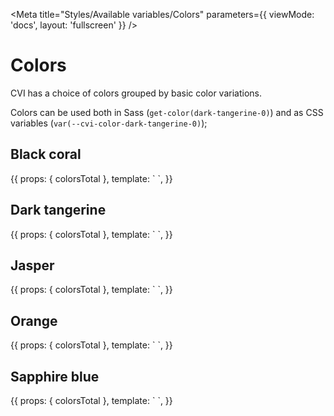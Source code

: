 
<Meta title="Styles/Available variables/Colors" parameters={{ viewMode: 'docs', layout: 'fullscreen' }} />


# Colors

CVI has a choice of colors grouped by basic color variations.

Colors can be used both in Sass (`get-color(dark-tangerine-0)`) and as CSS variables (`var(--cvi-color-dark-tangerine-0)`);

## Black coral

<Story name="Black coral" height="540px">
  {{
    props: { colorsTotal },
    template: `
      <cvi-ng-storybook-color-cards>
        <cvi-ng-storybook-color-card *ngFor="let _ of [].constructor(colorsTotal); let i = index" label="black-coral-{{ i }}" [ngStyle]="{'--color': 'var(--cvi-color-black-coral-' + i + ')'}"></cvi-ng-storybook-color-card>
      </cvi-ng-storybook-color-cards>
    `,
  }}
</Story>

## Dark tangerine

<Story name="Dark tangerine" height="540px">
  {{
    props: { colorsTotal },
    template: `
      <cvi-ng-storybook-color-cards>
        <cvi-ng-storybook-color-card *ngFor="let _ of [].constructor(colorsTotal); let i = index" label="dark-tangerine-{{ i }}" [ngStyle]="{'--color': 'var(--cvi-color-dark-tangerine-' + i}"></cvi-ng-storybook-color-card>
      </cvi-ng-storybook-color-cards>
    `,
  }}
</Story>

## Jasper

<Story name="Jasper" height="540px">
  {{
    props: { colorsTotal },
    template: `
      <cvi-ng-storybook-color-cards>
        <cvi-ng-storybook-color-card *ngFor="let _ of [].constructor(colorsTotal); let i = index" label="jasper-{{ i }}" [ngStyle]="{'--color': 'var(--cvi-color-jasper-' + i}"></cvi-ng-storybook-color-card>
      </cvi-ng-storybook-color-cards>
    `,
  }}
</Story>

## Orange

<Story name="Orange" height="540px">
  {{
    props: { colorsTotal },
    template: `
      <cvi-ng-storybook-color-cards>
        <cvi-ng-storybook-color-card *ngFor="let _ of [].constructor(colorsTotal); let i = index" label="orange-{{ i }}" [ngStyle]="{'--color': 'var(--cvi-color-orange-' + i}"></cvi-ng-storybook-color-card>
      </cvi-ng-storybook-color-cards>
    `,
  }}
</Story>

## Sapphire blue

<Story name="Sapphire blue" height="540px">
  {{
    props: { colorsTotal },
    template: `
      <cvi-ng-storybook-color-cards>
        <cvi-ng-storybook-color-card *ngFor="let _ of [].constructor(colorsTotal); let i = index" label="sapphire-blue-{{ i }}" [ngStyle]="{'--color': 'var(--cvi-color-sapphire-blue-' + i}"></cvi-ng-storybook-color-card>
      </cvi-ng-storybook-color-cards>
    `,
  }}
</Story>
